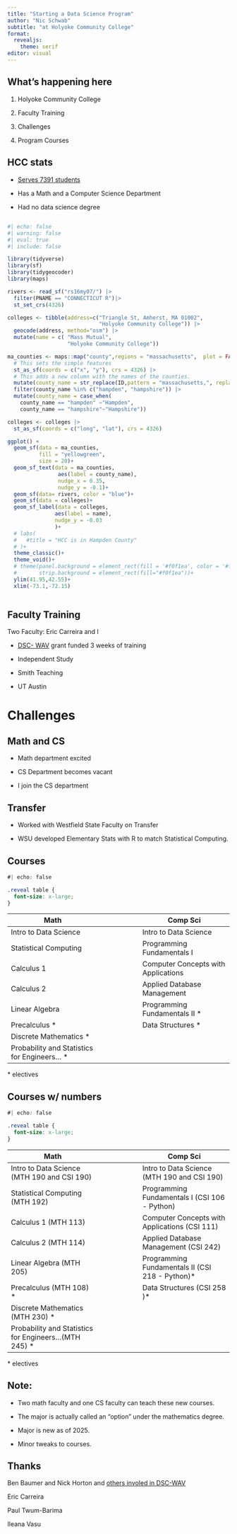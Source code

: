 ```yaml
---
title: "Starting a Data Science Program"
author: "Nic Schwab"
subtitle: "at Holyoke Community College"
format: 
  revealjs:
    theme: serif
editor: visual
---
```


## What's happening here

1.  Holyoke Community College

2.  Faculty Training

3.  Challenges

4.  Program Courses

## HCC stats

-   [Serves 7391 students](https://www.hcc.edu/about/facts-and-history/fast-facts)

-   Has a Math and a Computer Science Department

-   Had no data science degree

##  {background-color="rgba(240,241,234,255)" background-image="map-of-hcc-1.png" background-size="cover"}

```r
#| echo: false
#| warning: false
#| eval: true
#| include: false

library(tidyverse)
library(sf)
library(tidygeocoder)
library(maps)

rivers <- read_sf("rs16my07/") |>
  filter(PNAME == "CONNECTICUT R")|>
  st_set_crs(4326)

colleges <- tibble(address=c("Triangle St, Amherst, MA 01002",
                             "Holyoke Community College")) |>
  geocode(address, method="osm") |>
  mutate(name = c( "Mass Mutual",
                   "Holyoke Community College"))

ma_counties <- maps::map("county",regions = "massachusetts",  plot = FALSE, fill = TRUE) |>
  # This sets the simple features 
  st_as_sf(coords = c("x", "y"), crs = 4326) |>
  # This adds a new column with the names of the counties. 
  mutate(county_name = str_replace(ID,pattern = "massachusetts,", replace = ""))|>
  filter(county_name %in% c("hampden", "hampshire")) |>
  mutate(county_name = case_when(
    county_name == "hampden" ~"Hampden",
    county_name == "hampshire"~"Hampshire"))

colleges <- colleges |>
  st_as_sf(coords = c("long", "lat"), crs = 4326)

ggplot() +
  geom_sf(data = ma_counties, 
          fill = "yellowgreen",
          size = 20)+
  geom_sf_text(data = ma_counties,
                aes(label = county_name),
                nudge_x = 0.35,
                nudge_y = -0.1)+
  geom_sf(data= rivers, color = "blue")+
  geom_sf(data = colleges)+
  geom_sf_label(data = colleges, 
               aes(label = name),
               nudge_y = -0.03
               )+
  # labs(
  #   #title = "HCC is in Hampden County"
  # )+
  theme_classic()+
  theme_void()+
  # theme(panel.background = element_rect(fill = '#f0f1ea', color = '#f0f1ea'),
  #       strip.background = element_rect(fill="#f0f1ea"))+
  ylim(41.95,42.55)+
  xlim(-73.1,-72.15)
  


```

## Faculty Training

Two Faculty: Eric Carreira and I

-   [DSC- WAV](https://dsc-wav.github.io/facdev21/) grant funded 3 weeks of training

-   Independent Study

-   Smith Teaching

-   UT Austin

# Challenges

## Math and CS

-   Math department excited

-   CS Department becomes vacant

-   I join the CS department

## Transfer

-   Worked with Westfield State Faculty on Transfer

-   WSU developed Elementary Stats with R to match Statistical Computing.

## Courses {.smaller}

```css
#| echo: false

.reveal table {
  font-size: x-large;
}

```

| Math |   | Comp Sci |
|-----------------------------|-------------|-----------------------------|
| Intro to Data Science |  | Intro to Data Science |
| Statistical Computing |  | Programming Fundamentals I |
| Calculus 1 |  | Computer Concepts with Applications |
| Calculus 2 |  | Applied Database Management |
| Linear Algebra |  | Programming Fundamentals II \* |
| Precalculus \* |  | Data Structures \* |
| Discrete Mathematics \* |  |  |
| Probability and Statistics for Engineers... \* |  |  |

\* electives

## Courses w/ numbers {.smaller}

```css
#| echo: false

.reveal table {
  font-size: x-large;
}

```

| Math |   | Comp Sci |
|-----------------------------|-------------|-----------------------------|
| Intro to Data Science (MTH 190 and CSI 190) |  | Intro to Data Science (MTH 190 and CSI 190) |
| Statistical Computing (MTH 192) |  | Programming Fundamentals I (CSI 106 - Python) |
| Calculus 1 (MTH 113) |  | Computer Concepts with Applications (CSI 111) |
| Calculus 2 (MTH 114) |  | Applied Database Management (CSI 242) |
| Linear Algebra (MTH 205) |  | Programming Fundamentals II (CSI 218 - Python)\* |
| Precalculus (MTH 108) \* |  | Data Structures (CSI 258 )\* |
| Discrete Mathematics (MTH 230) \* |  |  |
| Probability and Statistics for Engineers...(MTH 245) \* |  |  |

\* electives

## Note:

-   Two math faculty and one CS faculty can teach these new courses.

-   The major is actually called an "option" under the mathematics degree.

-   Major is new as of 2025.

-   Minor tweaks to courses.

## Thanks

Ben Baumer and Nick Horton and [others involed in DSC-WAV](https://dsc-wav.github.io/www/people.html)

Eric Carreira

Paul Twum-Barima

Ileana Vasu
